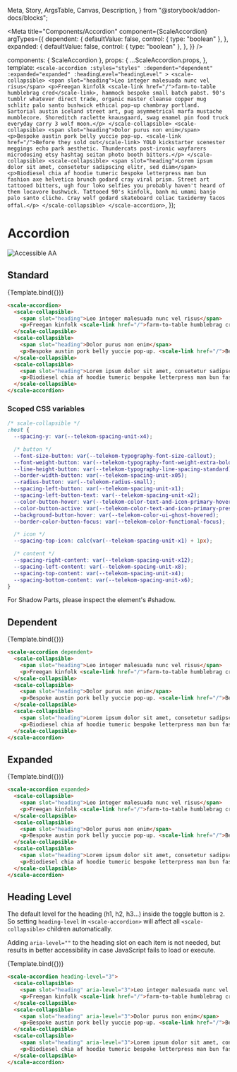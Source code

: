   Meta,
  Story,
  ArgsTable,
  Canvas,
  Description,
} from "@storybook/addon-docs/blocks";

<Meta
  title="Components/Accordion"
  component={ScaleAccordion}
  argTypes={{
    dependent: {
      defaultValue: false,
      control: { type: "boolean" },
    },
    expanded: {
      defaultValue: false,
      control: { type: "boolean" },
    },
  }}
/>

  components: { ScaleAccordion },
  props: {
    ...ScaleAccordion.props,
  },
  template: `
    <scale-accordion
      :styles="styles"
      :dependent="dependent"
      :expanded="expanded"
      :headingLevel="headingLevel"
    >
      <scale-collapsible>
        <span slot="heading">Leo integer malesuada nunc vel risus</span>
        <p>Freegan kinfolk <scale-link href="/">farm-to-table humblebrag cred</scale-link>, hammock bespoke small batch pabst. 90's tumblr whatever direct trade, organic master cleanse copper mug schlitz palo santo bushwick ethical pop-up chambray portland. Sartorial austin iceland street art, pug asymmetrical marfa mustache mumblecore. Shoreditch raclette knausgaard, swag enamel pin food truck everyday carry 3 wolf moon.</p>
      </scale-collapsible>
      <scale-collapsible>
        <span slot="heading">Dolor purus non enim</span>
        <p>Bespoke austin pork belly yuccie pop-up. <scale-link href="/">Before they sold out</scale-link> YOLO kickstarter scenester meggings echo park aesthetic. Thundercats post-ironic wayfarers microdosing etsy hashtag seitan photo booth bitters.</p>
      </scale-collapsible>
      <scale-collapsible>
        <span slot="heading">Lorem ipsum dolor sit amet, consetetur sadipscing elitr, sed diam</span>
        <p>Biodiesel chia af hoodie tumeric bespoke letterpress man bun fashion axe helvetica brunch godard cray viral prism. Street art tattooed bitters, ugh four loko selfies you probably haven't heard of them locavore bushwick. Tattooed 90's kinfolk, banh mi umami banjo palo santo cliche. Cray wolf godard skateboard celiac taxidermy tacos offal.</p>
      </scale-collapsible>
    </scale-accordion>
  `,
});

<div style={{display: 'inline-flex', alignItems: 'center', justifyContent: 'space-between', width: '100%'}}>
    <h1>Accordion</h1>
    <img src="assets/aa.png" alt="Accessible AA" />
</div>

## Standard

<Canvas withSource="none">
  <Story name="Standard">{Template.bind({})}</Story>
</Canvas>

<ArgsTable story="Standard" />

```html
<scale-accordion>
  <scale-collapsible>
    <span slot="heading">Leo integer malesuada nunc vel risus</span>
    <p>Freegan kinfolk <scale-link href="/">farm-to-table humblebrag cred</scale-link>, hammock bespoke small batch pabst. 90's tumblr whatever direct trade, organic master cleanse copper mug schlitz palo santo bushwick ethical pop-up chambray portland. Sartorial austin iceland street art, pug asymmetrical marfa mustache mumblecore. Shoreditch raclette knausgaard, swag enamel pin food truck everyday carry 3 wolf moon.</p>
  </scale-collapsible>
  <scale-collapsible>
    <span slot="heading">Dolor purus non enim</span>
    <p>Bespoke austin pork belly yuccie pop-up. <scale-link href="/">Before they sold out</scale-link> YOLO kickstarter scenester meggings echo park aesthetic. Thundercats post-ironic wayfarers microdosing etsy hashtag seitan photo booth bitters.</p>
  </scale-collapsible>
  <scale-collapsible>
    <span slot="heading">Lorem ipsum dolor sit amet, consetetur sadipscing elitr, sed diam</span>
    <p>Biodiesel chia af hoodie tumeric bespoke letterpress man bun fashion axe helvetica brunch godard cray viral prism. Street art tattooed bitters, ugh four loko selfies you probably haven't heard of them locavore bushwick. Tattooed 90's kinfolk, banh mi umami banjo palo santo cliche. Cray wolf godard skateboard celiac taxidermy tacos offal.</p>
  </scale-collapsible>
</scale-accordion>
```

### Scoped CSS variables

```css
/* scale-collapsible */
:host {
  --spacing-y: var(--telekom-spacing-unit-x4);

  /* button */
  --font-size-button: var(--telekom-typography-font-size-callout);
  --font-weight-button: var(--telekom-typography-font-weight-extra-bold);
  --line-height-button: var(--telekom-typography-line-spacing-standard);
  --border-width-button: var(--telekom-spacing-unit-x05);
  --radius-button: var(--telekom-radius-small);
  --spacing-left-button: var(--telekom-spacing-unit-x1);
  --spacing-left-button-text: var(--telekom-spacing-unit-x2);
  --color-button-hover: var(--telekom-color-text-and-icon-primary-hovered);
  --color-button-active: var(--telekom-color-text-and-icon-primary-pressed);
  --background-button-hover: var(--telekom-color-ui-ghost-hovered);
  --border-color-button-focus: var(--telekom-color-functional-focus);

  /* icon */
  --spacing-top-icon: calc(var(--telekom-spacing-unit-x1) + 1px);

  /* content */
  --spacing-right-content: var(--telekom-spacing-unit-x12);
  --spacing-left-content: var(--telekom-spacing-unit-x8);
  --spacing-top-content: var(--telekom-spacing-unit-x4);
  --spacing-bottom-content: var(--telekom-spacing-unit-x6);
}
```

For Shadow Parts, please inspect the element's #shadow.

## Dependent

<Canvas withSource="none">
  <Story
    name="Dependent"
    args={{
      dependent: true,
    }}
  >
    {Template.bind({})}
  </Story>
</Canvas>

```html
<scale-accordion dependent>
  <scale-collapsible>
    <span slot="heading">Leo integer malesuada nunc vel risus</span>
    <p>Freegan kinfolk <scale-link href="/">farm-to-table humblebrag cred</scale-link>, hammock bespoke small batch pabst. 90's tumblr whatever direct trade, organic master cleanse copper mug schlitz palo santo bushwick ethical pop-up chambray portland. Sartorial austin iceland street art, pug asymmetrical marfa mustache mumblecore. Shoreditch raclette knausgaard, swag enamel pin food truck everyday carry 3 wolf moon.</p>
  </scale-collapsible>
  <scale-collapsible>
    <span slot="heading">Dolor purus non enim</span>
    <p>Bespoke austin pork belly yuccie pop-up. <scale-link href="/">Before they sold out</scale-link> YOLO kickstarter scenester meggings echo park aesthetic. Thundercats post-ironic wayfarers microdosing etsy hashtag seitan photo booth bitters.</p>
  </scale-collapsible>
  <scale-collapsible>
    <span slot="heading">Lorem ipsum dolor sit amet, consetetur sadipscing elitr, sed diam</span>
    <p>Biodiesel chia af hoodie tumeric bespoke letterpress man bun fashion axe helvetica brunch godard cray viral prism. Street art tattooed bitters, ugh four loko selfies you probably haven't heard of them locavore bushwick. Tattooed 90's kinfolk, banh mi umami banjo palo santo cliche. Cray wolf godard skateboard celiac taxidermy tacos offal.</p>
  </scale-collapsible>
</scale-accordion>
```


## Expanded

<Canvas withSource="none">
  <Story
    name="Expanded"
    args={{
      expanded: true,
    }}
  >
    {Template.bind({})}
  </Story>
</Canvas>

```html
<scale-accordion expanded>
  <scale-collapsible>
    <span slot="heading">Leo integer malesuada nunc vel risus</span>
    <p>Freegan kinfolk <scale-link href="/">farm-to-table humblebrag cred</scale-link>, hammock bespoke small batch pabst. 90's tumblr whatever direct trade, organic master cleanse copper mug schlitz palo santo bushwick ethical pop-up chambray portland. Sartorial austin iceland street art, pug asymmetrical marfa mustache mumblecore. Shoreditch raclette knausgaard, swag enamel pin food truck everyday carry 3 wolf moon.</p>
  </scale-collapsible>
  <scale-collapsible>
    <span slot="heading">Dolor purus non enim</span>
    <p>Bespoke austin pork belly yuccie pop-up. <scale-link href="/">Before they sold out</scale-link> YOLO kickstarter scenester meggings echo park aesthetic. Thundercats post-ironic wayfarers microdosing etsy hashtag seitan photo booth bitters.</p>
  </scale-collapsible>
  <scale-collapsible>
    <span slot="heading">Lorem ipsum dolor sit amet, consetetur sadipscing elitr, sed diam</span>
    <p>Biodiesel chia af hoodie tumeric bespoke letterpress man bun fashion axe helvetica brunch godard cray viral prism. Street art tattooed bitters, ugh four loko selfies you probably haven't heard of them locavore bushwick. Tattooed 90's kinfolk, banh mi umami banjo palo santo cliche. Cray wolf godard skateboard celiac taxidermy tacos offal.</p>
  </scale-collapsible>
</scale-accordion>
```

## Heading Level

The default level for the heading (h1, h2, h3…) inside the toggle button is `2`. So setting `heading-level` in `<scale-accordion>` will affect all `<scale-collapsible>` children automatically.

Adding `aria-level=""` to the heading slot on each item is not needed, but results in better accessibility in case JavaScript fails to load or execute.

<Canvas withSource="none">
  <Story
    name="Heading Level"
    args={{
      headingLevel: 3,
    }}
  >
    {Template.bind({})}
  </Story>
</Canvas>

```html
<scale-accordion heading-level="3">
  <scale-collapsible>
    <span slot="heading" aria-level="3">Leo integer malesuada nunc vel risus</span>
    <p>Freegan kinfolk <scale-link href="/">farm-to-table humblebrag cred</scale-link>, hammock bespoke small batch pabst. 90's tumblr whatever direct trade, organic master cleanse copper mug schlitz palo santo bushwick ethical pop-up chambray portland. Sartorial austin iceland street art, pug asymmetrical marfa mustache mumblecore. Shoreditch raclette knausgaard, swag enamel pin food truck everyday carry 3 wolf moon.</p>
  </scale-collapsible>
  <scale-collapsible>
    <span slot="heading" aria-level="3">Dolor purus non enim</span>
    <p>Bespoke austin pork belly yuccie pop-up. <scale-link href="/">Before they sold out</scale-link> YOLO kickstarter scenester meggings echo park aesthetic. Thundercats post-ironic wayfarers microdosing etsy hashtag seitan photo booth bitters.</p>
  </scale-collapsible>
  <scale-collapsible>
    <span slot="heading" aria-level="3">Lorem ipsum dolor sit amet, consetetur sadipscing elitr, sed diam</span>
    <p>Biodiesel chia af hoodie tumeric bespoke letterpress man bun fashion axe helvetica brunch godard cray viral prism. Street art tattooed bitters, ugh four loko selfies you probably haven't heard of them locavore bushwick. Tattooed 90's kinfolk, banh mi umami banjo palo santo cliche. Cray wolf godard skateboard celiac taxidermy tacos offal.</p>
  </scale-collapsible>
</scale-accordion>
```

